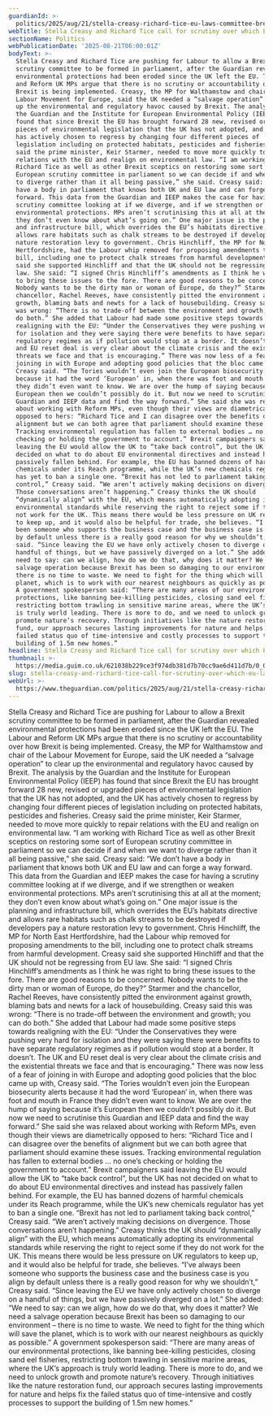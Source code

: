 ```yaml
---
guardianId: >-
  politics/2025/aug/21/stella-creasy-richard-tice-eu-laws-committee-brexit-labour-reform
webTitle: Stella Creasy and Richard Tice call for scrutiny over which EU laws UK ditches
sectionName: Politics
webPublicationDate: '2025-08-21T06:00:01Z'
bodyText: >-
  Stella Creasy and Richard Tice are pushing for Labour to allow a Brexit
  scrutiny committee to be formed in parliament, after the Guardian revealed
  environmental protections had been eroded since the UK left the EU. The Labour
  and Reform UK MPs argue that there is no scrutiny or accountability over how
  Brexit is being implemented. Creasy, the MP for Walthamstow and chair of the
  Labour Movement for Europe, said the UK needed a “salvage operation” to clear
  up the environmental and regulatory havoc caused by Brexit. The analysis by
  the Guardian and the Institute for European Environmental Policy (IEEP) has
  found that since Brexit the EU has brought forward 28 new, revised or upgraded
  pieces of environmental legislation that the UK has not adopted, and the UK
  has actively chosen to regress by changing four different pieces of
  legislation including on protected habitats, pesticides and fisheries. Creasy
  said the prime minister, Keir Starmer, needed to move more quickly to repair
  relations with the EU and realign on environmental law. “I am working with
  Richard Tice as well as other Brexit sceptics on restoring some sort of
  European scrutiny committee in parliament so we can decide if and when we want
  to diverge rather than it all being passive,” she said. Creasy said: “We don’t
  have a body in parliament that knows both UK and EU law and can forge a way
  forward. This data from the Guardian and IEEP makes the case for having a
  scrutiny committee looking at if we diverge, and if we strengthen or weaken
  environmental protections. MPs aren’t scrutinising this at all at the moment;
  they don’t even know about what’s going on.” One major issue is the planning
  and infrastructure bill, which overrides the EU’s habitats directive and
  allows rare habitats such as chalk streams to be destroyed if developers pay a
  nature restoration levy to government. Chris Hinchliff, the MP for North East
  Hertfordshire, had the Labour whip removed for proposing amendments to the
  bill, including one to protect chalk streams from harmful development. Creasy
  said she supported Hinchliff and that the UK should not be regressing from EU
  law. She said: “I signed Chris Hinchliff’s amendments as I think he was right
  to bring these issues to the fore. There are good reasons to be concerned.
  Nobody wants to be the dirty man or woman of Europe, do they?” Starmer and the
  chancellor, Rachel Reeves, have consistently pitted the environment against
  growth, blaming bats and newts for a lack of housebuilding. Creasy said this
  was wrong: “There is no trade-off between the environment and growth; you can
  do both.” She added that Labour had made some positive steps towards
  realigning with the EU: “Under the Conservatives they were pushing very hard
  for isolation and they were saying there were benefits to have separate
  regulatory regimes as if pollution would stop at a border. It doesn’t. The UK
  and EU reset deal is very clear about the climate crisis and the existential
  threats we face and that is encouraging.” There was now less of a fear of
  joining in with Europe and adopting good policies that the bloc came up with,
  Creasy said. “The Tories wouldn’t even join the European biosecurity alerts
  because it had the word ‘European’ in, when there was foot and mouth in France
  they didn’t even want to know. We are over the hump of saying because it’s
  European then we couldn’t possibly do it. But now we need to scrutinise this
  Guardian and IEEP data and find the way forward.” She said she was relaxed
  about working with Reform MPs, even though their views are diametrically
  opposed to hers: “Richard Tice and I can disagree over the benefits of
  alignment but we can both agree that parliament should examine these issues.
  Tracking environmental regulation has fallen to external bodies … no one’s
  checking or holding the government to account.” Brexit campaigners said
  leaving the EU would allow the UK to “take back control”, but the UK has not
  decided on what to do about EU environmental directives and instead has
  passively fallen behind. For example, the EU has banned dozens of harmful
  chemicals under its Reach programme, while the UK’s new chemicals regulator
  has yet to ban a single one. “Brexit has not led to parliament taking back
  control,” Creasy said. “We aren’t actively making decisions on divergence.
  Those conversations aren’t happening.” Creasy thinks the UK should
  “dynamically align” with the EU, which means automatically adopting its
  environmental standards while reserving the right to reject some if they do
  not work for the UK. This means there would be less pressure on UK regulators
  to keep up, and it would also be helpful for trade, she believes. “I’ve always
  been someone who supports the business case and the business case is you align
  by default unless there is a really good reason for why we shouldn’t,” Creasy
  said. “Since leaving the EU we have only actively chosen to diverge on a
  handful of things, but we have passively diverged on a lot.” She added: “We
  need to say: can we align, how do we do that, why does it matter? We need a
  salvage operation because Brexit has been so damaging to our environment –
  there is no time to waste. We need to fight for the thing which will save the
  planet, which is to work with our nearest neighbours as quickly as possible.”
  A government spokesperson said: “There are many areas of our environmental
  protections, like banning bee-killing pesticides, closing sand eel fisheries,
  restricting bottom trawling in sensitive marine areas, where the UK’s approach
  is truly world leading. There is more to do, and we need to unlock growth and
  promote nature’s recovery. Through initiatives like the nature restoration
  fund, our approach secures lasting improvements for nature and helps fix the
  failed status quo of time-intensive and costly processes to support the
  building of 1.5m new homes.”
headline: Stella Creasy and Richard Tice call for scrutiny over which EU laws UK ditches
thumbnail: >-
  https://media.guim.co.uk/621038b229ce3f974db381d7b70cc9ae6d411d7b/0_0_5000_4000/500.jpg
slug: stella-creasy-and-richard-tice-call-for-scrutiny-over-which-eu-laws-uk-ditches
webUrl: >-
  https://www.theguardian.com/politics/2025/aug/21/stella-creasy-richard-tice-eu-laws-committee-brexit-labour-reform
---
```

Stella Creasy and Richard Tice are pushing for Labour to allow a Brexit scrutiny committee to be formed in parliament, after the Guardian revealed environmental protections had been eroded since the UK left the EU. The Labour and Reform UK MPs argue that there is no scrutiny or accountability over how Brexit is being implemented. Creasy, the MP for Walthamstow and chair of the Labour Movement for Europe, said the UK needed a “salvage operation” to clear up the environmental and regulatory havoc caused by Brexit. The analysis by the Guardian and the Institute for European Environmental Policy (IEEP) has found that since Brexit the EU has brought forward 28 new, revised or upgraded pieces of environmental legislation that the UK has not adopted, and the UK has actively chosen to regress by changing four different pieces of legislation including on protected habitats, pesticides and fisheries. Creasy said the prime minister, Keir Starmer, needed to move more quickly to repair relations with the EU and realign on environmental law. “I am working with Richard Tice as well as other Brexit sceptics on restoring some sort of European scrutiny committee in parliament so we can decide if and when we want to diverge rather than it all being passive,” she said. Creasy said: “We don’t have a body in parliament that knows both UK and EU law and can forge a way forward. This data from the Guardian and IEEP makes the case for having a scrutiny committee looking at if we diverge, and if we strengthen or weaken environmental protections. MPs aren’t scrutinising this at all at the moment; they don’t even know about what’s going on.” One major issue is the planning and infrastructure bill, which overrides the EU’s habitats directive and allows rare habitats such as chalk streams to be destroyed if developers pay a nature restoration levy to government. Chris Hinchliff, the MP for North East Hertfordshire, had the Labour whip removed for proposing amendments to the bill, including one to protect chalk streams from harmful development. Creasy said she supported Hinchliff and that the UK should not be regressing from EU law. She said: “I signed Chris Hinchliff’s amendments as I think he was right to bring these issues to the fore. There are good reasons to be concerned. Nobody wants to be the dirty man or woman of Europe, do they?” Starmer and the chancellor, Rachel Reeves, have consistently pitted the environment against growth, blaming bats and newts for a lack of housebuilding. Creasy said this was wrong: “There is no trade-off between the environment and growth; you can do both.” She added that Labour had made some positive steps towards realigning with the EU: “Under the Conservatives they were pushing very hard for isolation and they were saying there were benefits to have separate regulatory regimes as if pollution would stop at a border. It doesn’t. The UK and EU reset deal is very clear about the climate crisis and the existential threats we face and that is encouraging.” There was now less of a fear of joining in with Europe and adopting good policies that the bloc came up with, Creasy said. “The Tories wouldn’t even join the European biosecurity alerts because it had the word ‘European’ in, when there was foot and mouth in France they didn’t even want to know. We are over the hump of saying because it’s European then we couldn’t possibly do it. But now we need to scrutinise this Guardian and IEEP data and find the way forward.” She said she was relaxed about working with Reform MPs, even though their views are diametrically opposed to hers: “Richard Tice and I can disagree over the benefits of alignment but we can both agree that parliament should examine these issues. Tracking environmental regulation has fallen to external bodies … no one’s checking or holding the government to account.” Brexit campaigners said leaving the EU would allow the UK to “take back control”, but the UK has not decided on what to do about EU environmental directives and instead has passively fallen behind. For example, the EU has banned dozens of harmful chemicals under its Reach programme, while the UK’s new chemicals regulator has yet to ban a single one. “Brexit has not led to parliament taking back control,” Creasy said. “We aren’t actively making decisions on divergence. Those conversations aren’t happening.” Creasy thinks the UK should “dynamically align” with the EU, which means automatically adopting its environmental standards while reserving the right to reject some if they do not work for the UK. This means there would be less pressure on UK regulators to keep up, and it would also be helpful for trade, she believes. “I’ve always been someone who supports the business case and the business case is you align by default unless there is a really good reason for why we shouldn’t,” Creasy said. “Since leaving the EU we have only actively chosen to diverge on a handful of things, but we have passively diverged on a lot.” She added: “We need to say: can we align, how do we do that, why does it matter? We need a salvage operation because Brexit has been so damaging to our environment – there is no time to waste. We need to fight for the thing which will save the planet, which is to work with our nearest neighbours as quickly as possible.” A government spokesperson said: “There are many areas of our environmental protections, like banning bee-killing pesticides, closing sand eel fisheries, restricting bottom trawling in sensitive marine areas, where the UK’s approach is truly world leading. There is more to do, and we need to unlock growth and promote nature’s recovery. Through initiatives like the nature restoration fund, our approach secures lasting improvements for nature and helps fix the failed status quo of time-intensive and costly processes to support the building of 1.5m new homes.”
